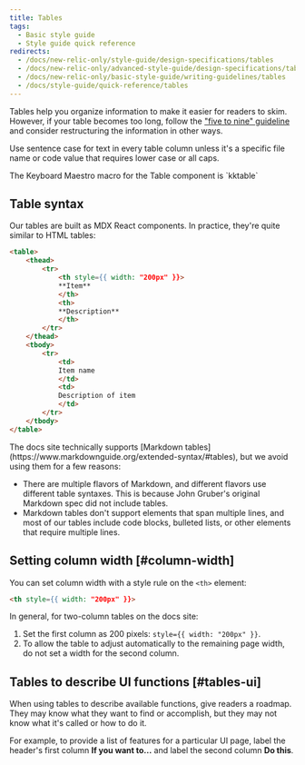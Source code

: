 ```yaml
---
title: Tables
tags:
  - Basic style guide
  - Style guide quick reference
redirects:
  - /docs/new-relic-only/style-guide/design-specifications/tables
  - /docs/new-relic-only/advanced-style-guide/design-specifications/tables
  - /docs/new-relic-only/basic-style-guide/writing-guidelines/tables
  - /docs/style-guide/quick-reference/tables
---
```


Tables help you organize information to make it easier for readers to skim. However, if your table becomes too long, follow the ["five to nine" guideline](/docs/style-guide/get-started/introduction-style-guide#organization) and consider restructuring the information in other ways.

Use sentence case for text in every table column unless it's a specific file name or code value that requires lower case or all caps.

<Callout variant="tip">
  The Keyboard Maestro macro for the Table component is `kktable`
</Callout>

## Table syntax

Our tables are built as MDX React components. In practice, they're quite similar to HTML tables:

```html
<table>
    <thead>
        <tr>
            <th style={{ width: "200px" }}>
            **Item**
            </th>
            <th>
            **Description**
            </th>
        </tr>
    </thead>
    <tbody>
        <tr>
            <td>
            Item name
            </td>
            <td>
            Description of item
            </td>
        </tr>
    </tbody>
</table>
```

<Callout variant="tip">
  The docs site technically supports [Markdown tables](https://www.markdownguide.org/extended-syntax/#tables), but we avoid using them for a few reasons:

  * There are multiple flavors of Markdown, and different flavors use different table syntaxes. This is because John Gruber's original Markdown spec did not include tables.
  * Markdown tables don't support elements that span multiple lines, and most of our tables include code blocks, bulleted lists, or other elements that require multiple lines.
</Callout>

## Setting column width [#column-width]

You can set column width with a style rule on the `<th>` element:

```html
<th style={{ width: "200px" }}>
```

In general, for two-column tables on the docs site:

1. Set the first column as 200 pixels: `style={{ width: "200px" }}`.
2. To allow the table to adjust automatically to the remaining page width, do not set a width for the second column.

## Tables to describe UI functions [#tables-ui]

When using tables to describe available functions, give readers a roadmap. They may know what they want to find or accomplish, but they may not know what it's called or how to do it.

For example, to provide a list of features for a particular UI page, label the header's first column **If you want to...** and label the second column **Do this**.
